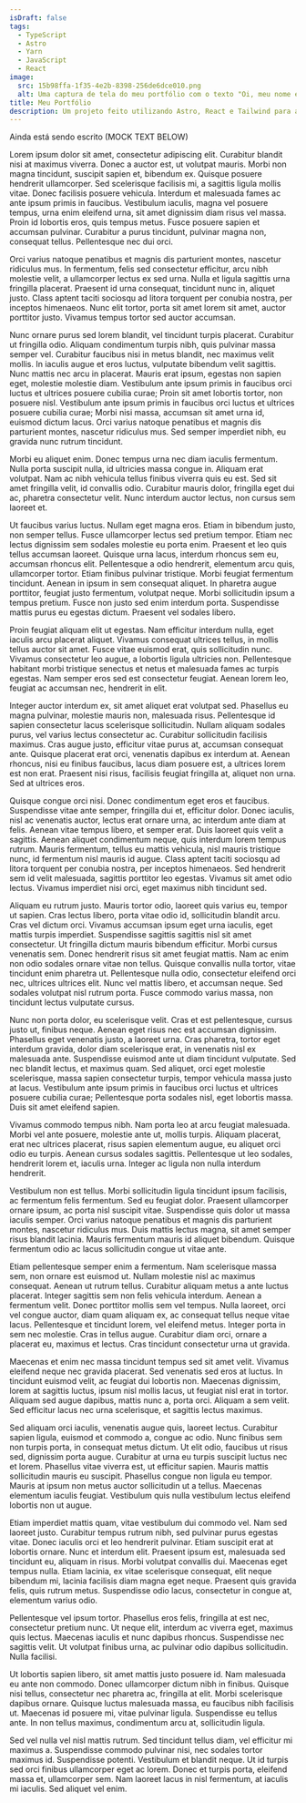 ```yaml
---
isDraft: false
tags:
  - TypeScript
  - Astro
  - Yarn
  - JavaScript
  - React
image:
  src: 15b98ffa-1f35-4e2b-8398-256de6dce010.png
  alt: Uma captura de tela do meu portfólio com o texto "Oi, meu nome é Francisco Cândido, um desenvolvedor frontend do Brasil".
title: Meu Portfólio
description: Um projeto feito utilizando Astro, React e Tailwind para armazenar meus projetos e mostrar um pouco mais das minhas habilidades.
---
```


Ainda está sendo escrito (MOCK TEXT BELOW)

Lorem ipsum dolor sit amet, consectetur adipiscing elit. Curabitur blandit nisi at maximus viverra. Donec a auctor est, ut volutpat mauris. Morbi non magna tincidunt, suscipit sapien et, bibendum ex. Quisque posuere hendrerit ullamcorper. Sed scelerisque facilisis mi, a sagittis ligula mollis vitae. Donec facilisis posuere vehicula. Interdum et malesuada fames ac ante ipsum primis in faucibus. Vestibulum iaculis, magna vel posuere tempus, urna enim eleifend urna, sit amet dignissim diam risus vel massa. Proin id lobortis eros, quis tempus metus. Fusce posuere sapien et accumsan pulvinar. Curabitur a purus tincidunt, pulvinar magna non, consequat tellus. Pellentesque nec dui orci.

Orci varius natoque penatibus et magnis dis parturient montes, nascetur ridiculus mus. In fermentum, felis sed consectetur efficitur, arcu nibh molestie velit, a ullamcorper lectus ex sed urna. Nulla et ligula sagittis urna fringilla placerat. Praesent id urna consequat, tincidunt nunc in, aliquet justo. Class aptent taciti sociosqu ad litora torquent per conubia nostra, per inceptos himenaeos. Nunc elit tortor, porta sit amet lorem sit amet, auctor porttitor justo. Vivamus tempus tortor sed auctor accumsan.

Nunc ornare purus sed lorem blandit, vel tincidunt turpis placerat. Curabitur ut fringilla odio. Aliquam condimentum turpis nibh, quis pulvinar massa semper vel. Curabitur faucibus nisi in metus blandit, nec maximus velit mollis. In iaculis augue et eros luctus, vulputate bibendum velit sagittis. Nunc mattis nec arcu in placerat. Mauris erat ipsum, egestas non sapien eget, molestie molestie diam. Vestibulum ante ipsum primis in faucibus orci luctus et ultrices posuere cubilia curae; Proin sit amet lobortis tortor, non posuere nisl. Vestibulum ante ipsum primis in faucibus orci luctus et ultrices posuere cubilia curae; Morbi nisi massa, accumsan sit amet urna id, euismod dictum lacus. Orci varius natoque penatibus et magnis dis parturient montes, nascetur ridiculus mus. Sed semper imperdiet nibh, eu gravida nunc rutrum tincidunt.

Morbi eu aliquet enim. Donec tempus urna nec diam iaculis fermentum. Nulla porta suscipit nulla, id ultricies massa congue in. Aliquam erat volutpat. Nam ac nibh vehicula tellus finibus viverra quis eu est. Sed sit amet fringilla velit, id convallis odio. Curabitur mauris dolor, fringilla eget dui ac, pharetra consectetur velit. Nunc interdum auctor lectus, non cursus sem laoreet et.

Ut faucibus varius luctus. Nullam eget magna eros. Etiam in bibendum justo, non semper tellus. Fusce ullamcorper lectus sed pretium tempor. Etiam nec lectus dignissim sem sodales molestie eu porta enim. Praesent et leo quis tellus accumsan laoreet. Quisque urna lacus, interdum rhoncus sem eu, accumsan rhoncus elit. Pellentesque a odio hendrerit, elementum arcu quis, ullamcorper tortor. Etiam finibus pulvinar tristique. Morbi feugiat fermentum tincidunt. Aenean in ipsum in sem consequat aliquet. In pharetra augue porttitor, feugiat justo fermentum, volutpat neque. Morbi sollicitudin ipsum a tempus pretium. Fusce non justo sed enim interdum porta. Suspendisse mattis purus eu egestas dictum. Praesent vel sodales libero.

Proin feugiat aliquam elit ut egestas. Nam efficitur interdum nulla, eget iaculis arcu placerat aliquet. Vivamus consequat ultrices tellus, in mollis tellus auctor sit amet. Fusce vitae euismod erat, quis sollicitudin nunc. Vivamus consectetur leo augue, a lobortis ligula ultricies non. Pellentesque habitant morbi tristique senectus et netus et malesuada fames ac turpis egestas. Nam semper eros sed est consectetur feugiat. Aenean lorem leo, feugiat ac accumsan nec, hendrerit in elit.

Integer auctor interdum ex, sit amet aliquet erat volutpat sed. Phasellus eu magna pulvinar, molestie mauris non, malesuada risus. Pellentesque id sapien consectetur lacus scelerisque sollicitudin. Nullam aliquam sodales purus, vel varius lectus consectetur ac. Curabitur sollicitudin facilisis maximus. Cras augue justo, efficitur vitae purus at, accumsan consequat ante. Quisque placerat erat orci, venenatis dapibus ex interdum at. Aenean rhoncus, nisi eu finibus faucibus, lacus diam posuere est, a ultrices lorem est non erat. Praesent nisi risus, facilisis feugiat fringilla at, aliquet non urna. Sed at ultrices eros.

Quisque congue orci nisi. Donec condimentum eget eros et faucibus. Suspendisse vitae ante semper, fringilla dui et, efficitur dolor. Donec iaculis, nisl ac venenatis auctor, lectus erat ornare urna, ac interdum ante diam at felis. Aenean vitae tempus libero, et semper erat. Duis laoreet quis velit a sagittis. Aenean aliquet condimentum neque, quis interdum lorem tempus rutrum. Mauris fermentum, tellus eu mattis vehicula, nisl mauris tristique nunc, id fermentum nisl mauris id augue. Class aptent taciti sociosqu ad litora torquent per conubia nostra, per inceptos himenaeos. Sed hendrerit sem id velit malesuada, sagittis porttitor leo egestas. Vivamus sit amet odio lectus. Vivamus imperdiet nisi orci, eget maximus nibh tincidunt sed.

Aliquam eu rutrum justo. Mauris tortor odio, laoreet quis varius eu, tempor ut sapien. Cras lectus libero, porta vitae odio id, sollicitudin blandit arcu. Cras vel dictum orci. Vivamus accumsan ipsum eget urna iaculis, eget mattis turpis imperdiet. Suspendisse sagittis sagittis nisl sit amet consectetur. Ut fringilla dictum mauris bibendum efficitur. Morbi cursus venenatis sem. Donec hendrerit risus sit amet feugiat mattis. Nam ac enim non odio sodales ornare vitae non tellus. Quisque convallis nulla tortor, vitae tincidunt enim pharetra ut. Pellentesque nulla odio, consectetur eleifend orci nec, ultrices ultrices elit. Nunc vel mattis libero, et accumsan neque. Sed sodales volutpat nisl rutrum porta. Fusce commodo varius massa, non tincidunt lectus vulputate cursus.

Nunc non porta dolor, eu scelerisque velit. Cras et est pellentesque, cursus justo ut, finibus neque. Aenean eget risus nec est accumsan dignissim. Phasellus eget venenatis justo, a laoreet urna. Cras pharetra, tortor eget interdum gravida, dolor diam scelerisque erat, in venenatis nisl ex malesuada ante. Suspendisse euismod ante ut diam tincidunt vulputate. Sed nec blandit lectus, et maximus quam. Sed aliquet, orci eget molestie scelerisque, massa sapien consectetur turpis, tempor vehicula massa justo at lacus. Vestibulum ante ipsum primis in faucibus orci luctus et ultrices posuere cubilia curae; Pellentesque porta sodales nisl, eget lobortis massa. Duis sit amet eleifend sapien.

Vivamus commodo tempus nibh. Nam porta leo at arcu feugiat malesuada. Morbi vel ante posuere, molestie ante ut, mollis turpis. Aliquam placerat, erat nec ultrices placerat, risus sapien elementum augue, eu aliquet orci odio eu turpis. Aenean cursus sodales sagittis. Pellentesque ut leo sodales, hendrerit lorem et, iaculis urna. Integer ac ligula non nulla interdum hendrerit.

Vestibulum non est tellus. Morbi sollicitudin ligula tincidunt ipsum facilisis, ac fermentum felis fermentum. Sed eu feugiat dolor. Praesent ullamcorper ornare ipsum, ac porta nisl suscipit vitae. Suspendisse quis dolor ut massa iaculis semper. Orci varius natoque penatibus et magnis dis parturient montes, nascetur ridiculus mus. Duis mattis lectus magna, sit amet semper risus blandit lacinia. Mauris fermentum mauris id aliquet bibendum. Quisque fermentum odio ac lacus sollicitudin congue ut vitae ante.

Etiam pellentesque semper enim a fermentum. Nam scelerisque massa sem, non ornare est euismod ut. Nullam molestie nisl ac maximus consequat. Aenean ut rutrum tellus. Curabitur aliquam metus a ante luctus placerat. Integer sagittis sem non felis vehicula interdum. Aenean a fermentum velit. Donec porttitor mollis sem vel tempus. Nulla laoreet, orci vel congue auctor, diam quam aliquam ex, ac consequat tellus neque vitae lacus. Pellentesque et tincidunt lorem, vel eleifend metus. Integer porta in sem nec molestie. Cras in tellus augue. Curabitur diam orci, ornare a placerat eu, maximus et lectus. Cras tincidunt consectetur urna ut gravida.

Maecenas et enim nec massa tincidunt tempus sed sit amet velit. Vivamus eleifend neque nec gravida placerat. Sed venenatis sed eros at luctus. In tincidunt euismod velit, ac feugiat dui lobortis non. Maecenas dignissim, lorem at sagittis luctus, ipsum nisl mollis lacus, ut feugiat nisl erat in tortor. Aliquam sed augue dapibus, mattis nunc a, porta orci. Aliquam a sem velit. Sed efficitur lacus nec urna scelerisque, et sagittis lectus maximus.

Sed aliquam orci iaculis, venenatis augue quis, laoreet lectus. Curabitur sapien ligula, euismod et commodo a, congue ac odio. Nunc finibus sem non turpis porta, in consequat metus dictum. Ut elit odio, faucibus ut risus sed, dignissim porta augue. Curabitur at urna eu turpis suscipit luctus nec et lorem. Phasellus vitae viverra est, ut efficitur sapien. Mauris mattis sollicitudin mauris eu suscipit. Phasellus congue non ligula eu tempor. Mauris at ipsum non metus auctor sollicitudin ut a tellus. Maecenas elementum iaculis feugiat. Vestibulum quis nulla vestibulum lectus eleifend lobortis non ut augue.

Etiam imperdiet mattis quam, vitae vestibulum dui commodo vel. Nam sed laoreet justo. Curabitur tempus rutrum nibh, sed pulvinar purus egestas vitae. Donec iaculis orci et leo hendrerit pulvinar. Etiam suscipit erat at lobortis ornare. Nunc et interdum elit. Praesent ipsum est, malesuada sed tincidunt eu, aliquam in risus. Morbi volutpat convallis dui. Maecenas eget tempus nulla. Etiam lacinia, ex vitae scelerisque consequat, elit neque bibendum mi, lacinia facilisis diam magna eget neque. Praesent quis gravida felis, quis rutrum metus. Suspendisse odio lacus, consectetur in congue at, elementum varius odio.

Pellentesque vel ipsum tortor. Phasellus eros felis, fringilla at est nec, consectetur pretium nunc. Ut neque elit, interdum ac viverra eget, maximus quis lectus. Maecenas iaculis et nunc dapibus rhoncus. Suspendisse nec sagittis velit. Ut volutpat finibus urna, ac pulvinar odio dapibus sollicitudin. Nulla facilisi.

Ut lobortis sapien libero, sit amet mattis justo posuere id. Nam malesuada eu ante non commodo. Donec ullamcorper dictum nibh in finibus. Quisque nisi tellus, consectetur nec pharetra ac, fringilla at elit. Morbi scelerisque dapibus ornare. Quisque luctus malesuada massa, eu faucibus nibh facilisis ut. Maecenas id posuere mi, vitae pulvinar ligula. Suspendisse eu tellus ante. In non tellus maximus, condimentum arcu at, sollicitudin ligula.

Sed vel nulla vel nisl mattis rutrum. Sed tincidunt tellus diam, vel efficitur mi maximus a. Suspendisse commodo pulvinar nisi, nec sodales tortor maximus id. Suspendisse potenti. Vestibulum et blandit neque. Ut id turpis sed orci finibus ullamcorper eget ac lorem. Donec et turpis porta, eleifend massa et, ullamcorper sem. Nam laoreet lacus in nisl fermentum, at iaculis mi iaculis. Sed aliquet vel enim.
